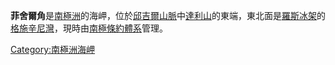 {{unreferenced|time=2013-10-27T04:52:01+00:00}}
{{coord|81|9|S|160|43|E|source:GNIS|display=title}}

'''菲舍爾角'''是[[南極洲|南極洲]]的海岬，位於[[邱吉爾山脈|邱吉爾山脈]]中[[達利山|達利山]]的東端，東北面是[[羅斯冰架|羅斯冰架]]的[[格施辛尼灣|格施辛尼灣]]，現時由[[南極條約體系|南極條約體系]]管理。

{{DEFAULTSORT:Fisher Point}}
[[Category:南極洲海岬|Category:南極洲海岬]]


{{ShackletonCoast-geo-stub}}